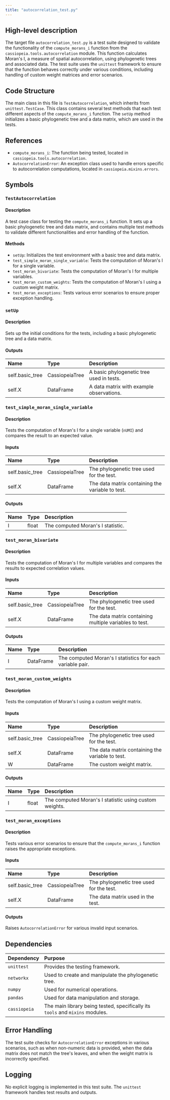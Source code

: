 ```yaml
---
title: "autocorrelation_test.py"
---
```


## High-level description

The target file `autocorrelation_test.py` is a test suite designed to validate the functionality of the `compute_morans_i` function from the `cassiopeia.tools.autocorrelation` module. This function calculates Moran's I, a measure of spatial autocorrelation, using phylogenetic trees and associated data. The test suite uses the `unittest` framework to ensure that the function behaves correctly under various conditions, including handling of custom weight matrices and error scenarios.

## Code Structure

The main class in this file is `TestAutocorrelation`, which inherits from `unittest.TestCase`. This class contains several test methods that each test different aspects of the `compute_morans_i` function. The `setUp` method initializes a basic phylogenetic tree and a data matrix, which are used in the tests.

## References

- `compute_morans_i`: The function being tested, located in `cassiopeia.tools.autocorrelation`.
- `AutocorrelationError`: An exception class used to handle errors specific to autocorrelation computations, located in `cassiopeia.mixins.errors`.

## Symbols

### `TestAutocorrelation`
#### Description
A test case class for testing the `compute_morans_i` function. It sets up a basic phylogenetic tree and data matrix, and contains multiple test methods to validate different functionalities and error handling of the function.

#### Methods

- `setUp`: Initializes the test environment with a basic tree and data matrix.
- `test_simple_moran_single_variable`: Tests the computation of Moran's I for a single variable.
- `test_moran_bivariate`: Tests the computation of Moran's I for multiple variables.
- `test_moran_custom_weights`: Tests the computation of Moran's I using a custom weight matrix.
- `test_moran_exceptions`: Tests various error scenarios to ensure proper exception handling.

### `setUp`
#### Description
Sets up the initial conditions for the tests, including a basic phylogenetic tree and a data matrix.

#### Outputs
| Name | Type | Description |
|:-----|:-----|:------------|
| self.basic_tree | CassiopeiaTree | A basic phylogenetic tree used in tests. |
| self.X | DataFrame | A data matrix with example observations. |

### `test_simple_moran_single_variable`
#### Description
Tests the computation of Moran's I for a single variable (`nUMI`) and compares the result to an expected value.

#### Inputs
| Name | Type | Description |
|:-----|:-----|:------------|
| self.basic_tree | CassiopeiaTree | The phylogenetic tree used for the test. |
| self.X | DataFrame | The data matrix containing the variable to test. |

#### Outputs
| Name | Type | Description |
|:-----|:-----|:------------|
| I | float | The computed Moran's I statistic. |

### `test_moran_bivariate`
#### Description
Tests the computation of Moran's I for multiple variables and compares the results to expected correlation values.

#### Inputs
| Name | Type | Description |
|:-----|:-----|:------------|
| self.basic_tree | CassiopeiaTree | The phylogenetic tree used for the test. |
| self.X | DataFrame | The data matrix containing multiple variables to test. |

#### Outputs
| Name | Type | Description |
|:-----|:-----|:------------|
| I | DataFrame | The computed Moran's I statistics for each variable pair. |

### `test_moran_custom_weights`
#### Description
Tests the computation of Moran's I using a custom weight matrix.

#### Inputs
| Name | Type | Description |
|:-----|:-----|:------------|
| self.basic_tree | CassiopeiaTree | The phylogenetic tree used for the test. |
| self.X | DataFrame | The data matrix containing the variable to test. |
| W | DataFrame | The custom weight matrix. |

#### Outputs
| Name | Type | Description |
|:-----|:-----|:------------|
| I | float | The computed Moran's I statistic using custom weights. |

### `test_moran_exceptions`
#### Description
Tests various error scenarios to ensure that the `compute_morans_i` function raises the appropriate exceptions.

#### Inputs
| Name | Type | Description |
|:-----|:-----|:------------|
| self.basic_tree | CassiopeiaTree | The phylogenetic tree used for the test. |
| self.X | DataFrame | The data matrix used in the test. |

#### Outputs
Raises `AutocorrelationError` for various invalid input scenarios.

## Dependencies

| Dependency | Purpose |
|:-----------|:--------|
| `unittest` | Provides the testing framework. |
| `networkx` | Used to create and manipulate the phylogenetic tree. |
| `numpy` | Used for numerical operations. |
| `pandas` | Used for data manipulation and storage. |
| `cassiopeia` | The main library being tested, specifically its `tools` and `mixins` modules. |

## Error Handling

The test suite checks for `AutocorrelationError` exceptions in various scenarios, such as when non-numeric data is provided, when the data matrix does not match the tree's leaves, and when the weight matrix is incorrectly specified.

## Logging

No explicit logging is implemented in this test suite. The `unittest` framework handles test results and outputs.